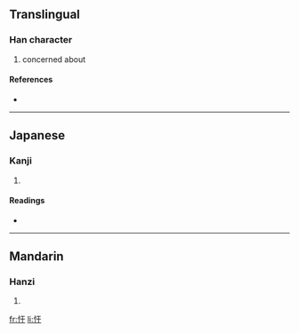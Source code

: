 ==Translingual==

===Han character===
{{Han char|rn=61|rad=心|as=03|sn=6|four=|canj=心一十 (PMJ)}}

# concerned about

====References====
* {{Han ref|kx=0376.110|dkj=10320|dj=0702.200|hdz=42271.040|uh=5FD3|ud=24531}}

----

==Japanese==

===Kanji===
{{ja-kanji|grade=|rs=心03}}

# {{defn|Japanese|sort=心03}}

====Readings====
* {{ja-readings|on=[[かん]] (kan), [[がん]] (gan)|kun=[[きわめる]] (kiwameru), [[おかす]] (okasu)}}

----

==Mandarin==

===Hanzi===
{{cmn-hanzi|pin=[[gān]] ([[gan1]])|wg=kan<sup>1</sup>}}

# {{defn|Mandarin|sort=心03}}

[[fr:忓]]
[[li:忓]]